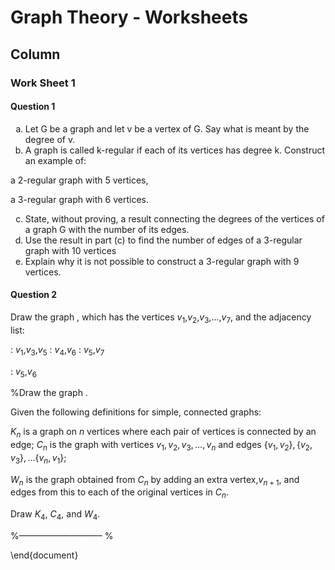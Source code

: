 
Graph Theory - Worksheets {data-navmenu="Section 4"}
==================================

Column {.tabset}
-----------------------------



### Work Sheet 1


#### Question 1

a.  Let G be a graph and let v be a vertex of G. Say what is meant by the degree
of v. 
b.  A graph is called k-regular if each of its vertices has degree k. Construct an
example of:

\item[(i)] a 2-regular graph with 5 vertices, 
\item[(ii)] a 3-regular graph with 6 vertices. 

c. State, without proving, a result connecting the degrees of the vertices of
a graph G with the number of its edges.
d. Use the result in part (c) to find the number of edges of a 3-regular graph with 10
vertices
d. Explain why it is not possible to construct a 3-regular graph with 9 vertices. 




#### Question 2



Draw the graph \textbf{G}, which has the vertices $v_1$,$v_2$,$v_3$,$\ldots$,$v_7$, and the adjacency list:



 [$v_1$]: $v_2$,$v_4$
 [$v_2$]: $v_1$,$v_3$
 [$v_3$]: $v_2$,$v_4$
\item[$v_4$]: $v_1$,$v_3$,$v_5$
\item[$v_5$]: $v_4$,$v_6$
\item[$v_6$]: $v_5$,$v_7$
\item[$v_7$]: $v_5$,$v_6$

<hline> 
%Draw the graph \textbf{G}.


\subsection*{Question 3}
Given the following definitions for simple, connected graphs:

\item $K_n$ is a graph on $n$ vertices where each pair of vertices is connected by an edge;
\item $C_n$ is the graph with vertices $v_1, v_2, v_3, \dots, v_n$ and edges $\{v_1,v_2\}, \{v_2,v_3\}, \dots\{v_n, v_1\}$;
\item $W_n$ is the graph obtained from $C_n$ by adding an extra vertex,$v_{n+1}$, and edges
from this to each of the original vertices in $C_n$.

Draw $K_4$, $C_4$, and $W_4$. 



%----------------------------- %
\subsection*{Question 4}
\begin{enumerate}[(a)]
\item A simple, connected graph has 7 vertices, all having the same degree d.
State the possible values of d and for each value also give the number of edges
in the corresponding graph.
\item  Another simple, connected graph has 6 vertices, all having the same degree, n.\\ Draw such a graph when n = 3 and state the other possible values of n.
\end{enumerate}

\end{document}
